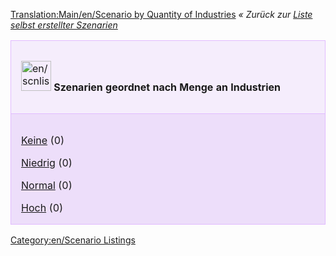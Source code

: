[[Translation:Main/en/Scenario by Quantity of Industries]]
''« Zurück zur [[Main/de/Liste selbst erstellter Szenarien|Liste selbst erstellter Szenarien]]''

{| cellspacing="3" class="mainpagetable" align="center" width="100%"
|- valign="top" 
|style="font-size: 100%; BACKGROUND-COLOR: #F5EDFC; border: 1px solid #E1BBFF; margin: 0; padding: 1em; text-align: left; width:14%"|[[File:en/scnlist-industries.png|48px]] <font size="3">'''Szenarien geordnet nach Menge an Industrien'''</font>
|-
|style="font-size: 100%; BACKGROUND-COLOR: #EDDEFA; border: 1px solid #E1BBFF; margin: 0; padding: 1em 1em 0em 1em; text-align: left;"|

[[Main/de/Szenarien nach Menge an Industrien - Keine|Keine]] (0)

[[Main/de/Szenarien nach Menge an Industrien - Niedrig|Niedrig]] (0)

[[Main/de/Szenarien nach Menge an Industrien - Normal|Normal]] (0)

[[Main/de/Szenarien nach Menge an Industrien - Hoch|Hoch]] (0)

|}

[[Category:en/Scenario Listings]]